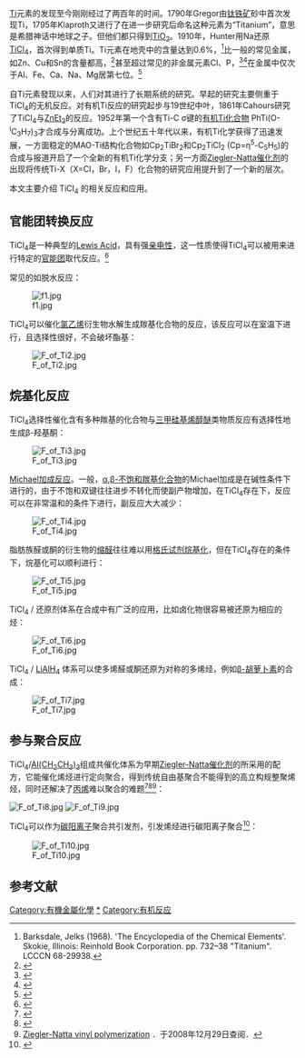 {{main|四氯化钛}}
[[钛|Ti]]元素的发现至今刚刚经过了两百年的时间。1790年Gregor由[[钛铁矿|钛铁矿]]砂中首次发现Ti，1795年Klaproth又进行了在进一步研究后命名这种元素为“Titanium”，意思是希腊神话中地球之子。但他们都只得到[[二氧化钛|TiO<sub>2</sub>]]。1910年，Hunter用Na还原[[四氯化钛|TiCl<sub>4</sub>]]，首次得到单质Ti。Ti元素在地壳中的含量达到0.6%，<ref>Barksdale, Jelks (1968). 'The Encyclopedia of the Chemical Elements'. Skokie, Illinois: Reinhold Book Corporation. pp. 732–38 "Titanium". LCCCN 68-29938.  </ref>比一般的常见金属，如Zn、Cu和Sn的含量都高，<ref>{{cite web en
      | url = http://www.webelements.com/webelements/properties/text/image-flash/abund-crust.html
      | title = Abundance in Earth's Crust
      | publisher = WebElements.com
      | accessdate = 2007-04-14
      | archive-date = 2007-03-09
      | archive-url = https://web.archive.org/web/20070309033534/http://www.webelements.com/webelements/properties/text/image-flash/abund-crust.html
      | dead-url = no
      }}</ref>甚至超过常见的非金属元素Cl、P，<ref>{{cite web en
                  | url = http://www.daviddarling.info/encyclopedia/E/elterr.html
                  | title = Elements, Terrestrial Abundance
                  | publisher = www.daviddarling.info
                  | accessdate = 2007-04-14
                  | archive-date = 2007-04-10
                  | archive-url = https://web.archive.org/web/20070410165310/http://daviddarling.info/encyclopedia/E/elterr.html
                  | dead-url = yes
                  }}</ref><ref>{{cite web en
                  | last = Barbalace
                  | first = Kenneth
                  | url = http://environmentalchemistry.com/yogi/periodic/
                  | title = Periodic Table of Elements
                  | publisher = Environmental Chemistry.com
                  | accessdate = 2007-04-14
                  }}{{Dead link}}</ref>在金属中仅次于Al、Fe、Ca、Na、Mg居第七位。<ref>{{cite web en
      | url = https://www.science.co.il/elements/?s=Earth
      | title = List of Periodic Table Elements Sorted by Abundance in Earth's crust
      | publisher = Israel Science and Technology Directory
      | accessdate = 2007-04-15
      | archive-date = 2017-02-02
      | archive-url = https://web.archive.org/web/20170202002014/http://www.science.co.il/elements/?s=Earth
      | dead-url = no
      }}</ref>

自Ti元素發现以来，人们对其进行了长期系统的研究。早起的研究主要侧重于TiCl<sub>4</sub>的无机反应。对有机Ti反应的研究起步与19世纪中叶，1861年Cahours研究了TiCl<sub>4</sub>与[[二乙基锌|ZnEt<sub>2</sub>]]的反应。1952年第一个含有Ti-C σ键的[[有机钛化合物|有机Ti化合物]] PhTi(O-<sup>i</sup>C<sub>3</sub>H<sub>7</sub>)<sub>3</sub>才合成与分离成功。上个世纪五十年代以来，有机Ti化学获得了迅速发展，一方面稳定的MAO-Ti结构化合物如Cp<sub>2</sub>TiBr<sub>2</sub>和Cp<sub>2</sub>TiCl<sub>2</sub> (Cp=η<sup>5</sup>-C<sub>5</sub>H<sub>5</sub>)的合成与报道开启了一个全新的有机Ti化学分支；另一方面[[齐格勒-纳塔催化剂|Ziegler-Natta催化剂]]的出现将传统Ti-X（X=Cl，Br，I，F）化合物的研究应用提升到了一个新的层次。

本文主要介绍 TiCl<sub>4</sub> 的相关反应和应用。

== 官能团转换反应 ==
TiCl<sub>4</sub>是一种典型的[[路易斯酸|Lewis Acid]]，具有强[[亲电性|亲电性]]，这一性质使得TiCl<sub>4</sub>可以被用来进行特定的[[官能团|官能团]]取代反应。<ref>{{cite book | author=陆熙炎| title= 《金属有机化合物的反应化学》| publisher = 化学工业出版社| year=2000| volume=|location= 北京}}</ref>

常见的如脱水反应：

[[Image:f1.jpg|center]]
     
TiCl<sub>4</sub>可以催化[[氯乙烯|氯乙烯]]衍生物水解生成羰基化合物的反应，该反应可以在室温下进行，且选择性很好，不会破坏酯基：

[[Image:F_of_Ti2.jpg|center]]

== 烷基化反应==
TiCl<sub>4</sub>选择性催化含有多种羰基的化合物与[[三甲硅基|三甲硅基]][[烯醇醚|烯醇醚]]类物质反应有选择性地生成β-羟基酮：

[[Image:F_of_Ti3.jpg|center]]

[[Michael加成反应|Michael加成反应]]。一般，[[α,β-不饱和羰基化合物|α,β-不饱和羰基化合物]]的Michael加成是在碱性条件下进行的，由于不饱和双键往往进步不转化而使副产物增加，在TiCl<sub>4</sub>存在下，反应可以在非常温和的条件下进行，副反应大大减少：

[[Image:F_of_Ti4.jpg|center]]

脂肪族醛或酮的衍生物的[[缩醛|缩醛]]往往难以用[[格氏试剂|格氏试剂]][[烷基化|烷基化]]，但在TiCl<sub>4</sub>存在的条件下，烷基化可以顺利进行：

[[Image:F_of_Ti5.jpg|center]]
 
TiCl<sub>4</sub> / 还原剂体系在合成中有广泛的应用，比如卤化物很容易被还原为相应的烃：

[[Image:F_of_Ti6.jpg|center]]
 
TiCl<sub>4</sub> / [[氢化铝锂|LiAlH<sub>4</sub>]] 体系可以使多烯醛或酮还原为对称的多烯烃，例如[[β-胡萝卜素|β-胡萝卜素]]的合成：

[[Image:F_of_Ti7.jpg|center]]

== 参与聚合反应 ==
TiCl<sub>4</sub>/[[三乙基铝|Al(CH<sub>2</sub>CH<sub>3</sub>)<sub>3</sub>]]组成共催化体系为早期[[齐格勒-纳塔催化剂|Ziegler-Natta催化剂]]的所采用的配方，它能催化烯烃进行定向聚合，得到传统自由基聚合不能得到的高立构规整聚烯烃，同时还解决了[[丙烯|丙烯]]难以聚合的难题<ref>{{cite book en| author=G. O. Spessard, G. L. Miessler| title= Organometallic Chemistry| publisher = Simon & Schuster| year=1996| volume=|location= New Jersey}}</ref><ref>{{cite book en| author=Kazuo Soga, Takeshi Shiono| title= Pro. Polym. Sci.| publisher = Wiley Interscience| year=1997| volume=}}</ref><ref>[http://pslc.ws/mactest/ziegler.htm Ziegler-Natta vinyl polymerization] {{Wayback|url=http://pslc.ws/mactest/ziegler.htm |date=20081227044617 }}．于2008年12月29日查阅．</ref>：
    
[[Image:F_of_Ti8.jpg|center]]
[[Image:F_of_Ti9.jpg|center]]

TiCl<sub>4</sub>可以作为[[碳阳离子|碳阳离子]]聚合共引发剂，引发烯烃进行碳阳离子聚合<ref>{{cite book | author=吴一弦，武冠英| title= 《控制阳离子聚合及其应用》| publisher = 化学工业出版社| year=2005|location= 北京| volume=}}</ref>：
    
[[Image:F_of_Ti10.jpg|center]]

== 参考文献 ==
{{reflist}}

[[Category:有機金屬化學|Category:有機金屬化學]]
[[Category:钛化合物|*]]
[[Category:有机反应|Category:有机反应]]
